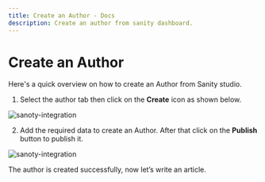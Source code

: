 ```yaml
---
title: Create an Author - Docs
description: Create an author from sanity dashboard.
---
```


# Create an Author

Here's a quick overview on how to create an Author from Sanity studio. 


1. Select the author tab then click on the **Create** icon as shown below.

![sanoty-integration](https://nextjstemplates.com/docs/sanity11.png)

2. Add the required data to create an Author. After that click on the **Publish** button to publish it.

![sanoty-integration](https://nextjstemplates.com/docs/sanity12.png)

The author is created successfully, now let’s write an article.